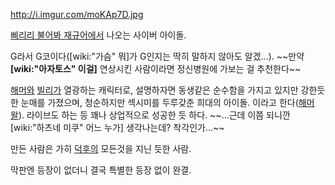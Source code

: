 http://i.imgur.com/moKAp7D.jpg

[[삐리리 불어봐 재규어]]에서 나오는 사이버 아이돌.

G라서 G코이다([wiki:"가슴" 뭐]가 G인지는 딱히 말하지 않아도 알겠...).
~~만약 '''[wiki:"아자토스" 이걸]''' 연상시킨 사람이라면 정신병원에 가보는 걸 추천한다~~

[[해머]]와 [[빌리]]가 열광하는 캐릭터로, 설명하자면 동생같은 순수함을 가지고 있지만 강한듯한 눈매를 가졌으며, 청순하지만 섹시미를 두루갖춘 희대의 아이돌. 이라고 한다([[해머]]왈). 라이브도 하는 등 꽤나 상업적으로 성공한 듯 하다.
~~...근데 이쯤 되니깐 [wiki:"하츠네 미쿠" 어느 누가] 생각나는데? 착각인가...~~

만든 사람은 가히 [[덕후]]의 모든것을 지닌 듯한 사람.

막판엔 등장이 없더니 결국 특별한 등장 없이 완결.
